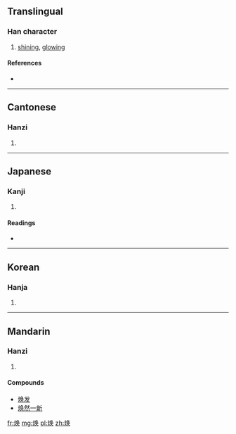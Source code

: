 {{also|煥}}
==Translingual==

===Han character===
{{Han char|rn=86|rad=火|as=07|sn=11|four=|canj=火弓月大 (FNBK), X火弓月大 (XFNBK)}}

# [[shining]], [[glowing]]

====References====
* {{Han ref|kx=0673.111|hdz=32205.080|uh=7115|ud=28949}}

----

==Cantonese==

===Hanzi===
{{yue-hanzi|jyut=|y=wun6|tra=煥}}

# {{defn|lang=yue|sort=火07}}

----

==Japanese==

===Kanji===
{{ja-kanji|grade=|rs=火07}}

# {{defn|lang=ja|sort=火07}}

====Readings====
* {{ja-readings|on=[[かん]] (kan)|kun=[[あきらか]] (akiraka)}}

----

==Korean==

===Hanja===
{{ko-hanja|hangeul=환|eumhun=|rv=hwan|mr=hwan|y=hwan}}

# {{defn|lang=ko|sort=火07}}

----

==Mandarin==

===Hanzi===
{{cmn-hanzi|tra=煥|pin=[[huàn]] ([[huan4]])|wg=huan<sup>4</sup>}}

# {{defn|lang=cmn|sort=火07}}

====Compounds====
* [[焕发]]
* [[焕然一新]]

[[fr:焕]]
[[mg:焕]]
[[pl:焕]]
[[zh:焕]]
